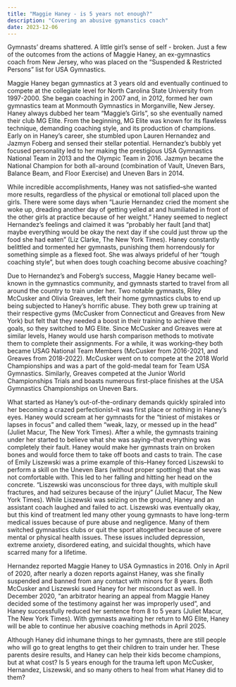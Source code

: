 ```yaml
---
title: "Maggie Haney - is 5 years not enough?"
description: "Covering an abusive gymanstics coach"
date: 2023-12-06
---
```


Gymnasts’ dreams shattered. A little girl’s sense of self - broken. Just a few of the outcomes from the actions of Maggie Haney, an ex-gymnastics coach from New Jersey, who was placed on the “Suspended & Restricted Persons” list for USA Gymnastics. 

Maggie Haney began gymnastics at 3 years old and eventually continued to compete at the collegiate level for North Carolina State University from 1997-2000. She began coaching in 2007 and, in 2012, formed her own gymnastics team at Monmouth Gymnastics in Morganville, New Jersey. Haney always dubbed her team “Maggie’s Girls”, so she eventually named their club MG Elite. From the beginning, MG Elite was known for its flawless technique, demanding coaching style, and its production of champions. Early on in Haney’s career, she stumbled upon Lauren Hernandez and Jazmyn Foberg and sensed their stellar potential. Hernandez’s bubbly yet focused personality led to her making the prestigious USA Gymnastics National Team in 2013 and the Olympic Team in 2016. Jazmyn became the National Champion for both all-around (combination of Vault, Uneven Bars, Balance Beam, and Floor Exercise) and Uneven Bars in 2014. 

While incredible accomplishments, Haney was not satisfied–she wanted more results, regardless of the physical or emotional toll placed upon the girls. There were some days when “Laurie Hernandez cried the moment she woke up, dreading another day of getting yelled at and humiliated in front of the other girls at practice because of her weight.” Haney seemed to neglect Hernandez’s feelings and claimed it was “probably her fault [and that] maybe everything would be okay the next day if she could just throw up the food she had eaten” (Liz Clarke, The New York Times). Haney constantly belittled and tormented her gymnasts, punishing them horrendously for something simple as a flexed foot. She was always prideful of her “tough coaching style”, but when does tough coaching become abusive coaching? 

Due to Hernandez’s and Foberg’s success, Maggie Haney became well-known in the gymnastics community, and gymnasts started to travel from all around the country to train under her. Two notable gymnasts, Riley McCusker and Olivia Greaves, left their home gymnastics clubs to end up being subjected to Haney’s horrific abuse. They both grew up training at their respective gyms (McCusker from Connecticut and Greaves from New York) but felt that they needed a boost in their training to achieve their goals, so they switched to MG Elite. Since McCusker and Greaves were at similar levels, Haney would use harsh comparison methods to motivate them to complete their assignments. For a while, it was working–they both became USAG National Team Members (McCusker from 2016-2021, and Greaves from 2018-2022). McCusker went on to compete at the 2018 World Championships and was a part of the gold-medal team for Team USA Gymnastics. Similarly, Greaves competed at the Junior World Championships Trials and boasts numerous first-place finishes at the USA Gymnastics Championships on Uneven Bars.

What started as Haney’s out-of-the-ordinary demands quickly spiraled into her becoming a crazed perfectionist–it was first place or nothing in Haney’s eyes. Haney would scream at her gymnasts for the “tiniest of mistakes or lapses in focus” and called them “weak, lazy, or messed up in the head” (Juliet Macur, The New York Times). After a while, the gymnasts training under her started to believe what she was saying–that everything was completely their fault. Haney would make her gymnasts train on broken bones and would force them to take off boots and casts to train. The case of Emily Liszewski was a prime example of this–Haney forced Liszewski to perform a skill on the Uneven Bars (without proper spotting) that she was not comfortable with. This led to her falling and hitting her head on the concrete. “Liszewski was unconscious for three days, with multiple skull fractures, and had seizures because of the injury” (Juliet Macur, The New York Times). While Liszewski was seizing on the ground, Haney and an assistant coach laughed and failed to act. Liszewski was eventually okay, but this kind of treatment led many other young gymnasts to have long-term medical issues because of pure abuse and negligence. Many of them switched gymnastics clubs or quit the sport altogether because of severe mental or physical health issues. These issues included depression, extreme anxiety, disordered eating, and suicidal thoughts, which have scarred many for a lifetime. 

Hernandez reported Maggie Haney to USA Gymnastics in 2016. Only in April of 2020, after nearly a dozen reports against Haney, was she finally suspended and banned from any contact with minors for 8 years. Both McCusker and Liszewski sued Haney for her misconduct as well. In December 2020, “an arbitrator hearing an appeal from Maggie Haney decided some of the testimony against her was improperly used”, and Haney successfully reduced her sentence from 8 to 5 years (Juliet Macur, The New York Times). With gymnasts awaiting her return to MG Elite, Haney will be able to continue her abusive coaching methods in April 2025. 

Although Haney did inhumane things to her gymnasts, there are still people who will go to great lengths to get their children to train under her. These parents desire results, and Haney can help their kids become champions, but at what cost? Is 5 years enough for the trauma left upon McCusker, Hernandez, Liszewski, and so many others to heal from what Haney did to them? 
